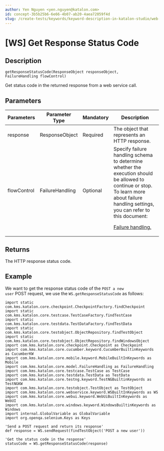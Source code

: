 ```yaml
---
author: Yen Nguyen <yen.nguyen@katalon.com>
id: concept-3b5b25b6-6e66-4b07-ab20-4aea72059f4d
slug: /create-tests/keywords/keyword-description-in-katalon-studio/web-service-keywords/ws-get-response-status-code
---
```


# \[WS\] Get Response Status Code

## Description

<code>getResponseStatusCode(ResponseObject responseObject, FailureHandling flowControl)</code>

Get status code in the returned response from a web service call.

## Parameters

<table><tr><th>Parameters</th><th>Parameter Type</th><th>Mandatory</th><th>Description</th></tr><tbody><tr><td>response</td><td>ResponseObject</td><td>Required</td><td>The object that represents an HTTP response.</td></tr><tr><td>flowControl</td><td>FailureHandling</td><td>Optional</td><td>Specify failure handling schema to determine whether the execution should be allowed to continue or stop. To learn more about failure handling settings, you can refer to this document: <p><a href="/maintain/configure-failure-handling-settings-in-katalon-studio" >Failure handling.</a></p></td></tr></tbody></table>

## Returns

The HTTP response status code.

## Example

We want to get the response status code of the <code>POST a new user</code> POST request, we use the <code>WS.getResponseStatusCode</code> as follows:

```
import static com.kms.katalon.core.checkpoint.CheckpointFactory.findCheckpoint
import static com.kms.katalon.core.testcase.TestCaseFactory.findTestCase
import static com.kms.katalon.core.testdata.TestDataFactory.findTestData
import static com.kms.katalon.core.testobject.ObjectRepository.findTestObject
import static com.kms.katalon.core.testobject.ObjectRepository.findWindowsObject
import com.kms.katalon.core.checkpoint.Checkpoint as Checkpoint
import com.kms.katalon.core.cucumber.keyword.CucumberBuiltinKeywords as CucumberKW
import com.kms.katalon.core.mobile.keyword.MobileBuiltInKeywords as Mobile
import com.kms.katalon.core.model.FailureHandling as FailureHandling
import com.kms.katalon.core.testcase.TestCase as TestCase
import com.kms.katalon.core.testdata.TestData as TestData
import com.kms.katalon.core.testng.keyword.TestNGBuiltinKeywords as TestNGKW
import com.kms.katalon.core.testobject.TestObject as TestObject
import com.kms.katalon.core.webservice.keyword.WSBuiltInKeywords as WS
import com.kms.katalon.core.webui.keyword.WebUiBuiltInKeywords as WebUI
import com.kms.katalon.core.windows.keyword.WindowsBuiltinKeywords as Windows
import internal.GlobalVariable as GlobalVariable
import org.openqa.selenium.Keys as Keys

'Send a POST request and return its response'
def response = WS.sendRequest(findTestObject('POST a new user'))

'Get the status code in the response'
statusCode = WS.getResponseStatusCode(response)
```